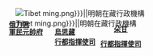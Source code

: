 <div style="position: relative; width:{{{width}}}; float:right; border:none;">
<div style="position: relative;">
<div style="position: absolute; font-size:80%; left: 62%; top: 40%; padding: 0;text-align:center;"><big>'''[[朵甘行都指挥使司|<span style="line-height:30px;">朵甘<br>行都指揮使司</span>]]'''</big></div>
<div style="position: absolute; font-size:80%; left: 35%; top: 66%; padding: 0; text-align:left;"><big>'''[[乌思藏行都指挥使司|<span style="line-height:20px;">烏思藏<br>行都指揮使司</span>]]'''</big></div>
<div style="position: absolute; font-size:80%; left: 8%; top: 37%; padding: 0;"><big>'''[[俄力思军民元帅府|<span style="line-height:15px;">俄力思<br>軍民元帥府</span>]]'''</big></div>
[[File:{{{Map|Tibet ming.png}}}|{{{width|400px}}}|明朝在藏行政機構]]</div>
</div>